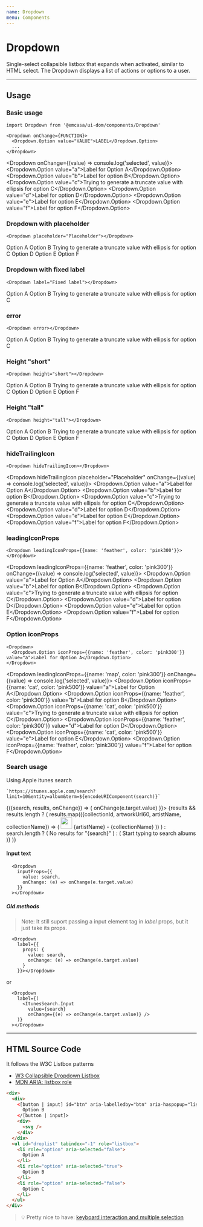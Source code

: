 ```yaml
---
name: Dropdown
menu: Components
---
```



# Dropdown
Single-select collapsible listbox that expands when activated, similar to HTML select.
The Dropdown displays a list of actions or options to a user.


<View mb="60px"></View>

---

<View mt="60px"></View>

## Usage
### Basic usage
```JS
import Dropdown from '@emcasa/ui-dom/components/Dropdown'

<Dropdown onChange={FUNCTION}>
  <Dropdown.Option value="VALUE">LABEL</Dropdown.Option>
  ...
</Dropdown>
```
<Dropdown onChange={(value) => console.log('selected', value)}>
  <Dropdown.Option value="a">Label for Option A</Dropdown.Option>
  <Dropdown.Option value="b">Label for option B</Dropdown.Option>
  <Dropdown.Option value="c">Trying to generate a truncate value with ellipsis for option C</Dropdown.Option>
  <Dropdown.Option value="d">Label for option D</Dropdown.Option>
  <Dropdown.Option value="e">Label for option E</Dropdown.Option>
  <Dropdown.Option value="f">Label for option F</Dropdown.Option>
</Dropdown>

<View my="60px"></View>

### Dropdown with placeholder
```JS
<Dropdown placeholder="Placeholder"></Dropdown>
```
<Dropdown placeholder="Placeholder">
  <Dropdown.Option value="a">Option A</Dropdown.Option>
  <Dropdown.Option value="b">Option B</Dropdown.Option>
  <Dropdown.Option value="c">Trying to generate a truncate value with ellipsis for option C</Dropdown.Option>
  <Dropdown.Option value="d">Option D</Dropdown.Option>
  <Dropdown.Option value="e">Option E</Dropdown.Option>
  <Dropdown.Option value="f">Option F</Dropdown.Option>
</Dropdown>

<View my="40px"></View>

### Dropdown with fixed label
```JS
<Dropdown label="Fixed label"></Dropdown>
```
<Dropdown label="Fixed label">
  <Dropdown.Option value="a">Option A</Dropdown.Option>
  <Dropdown.Option value="b">Option B</Dropdown.Option>
  <Dropdown.Option value="c">Trying to generate a truncate value with ellipsis for option C</Dropdown.Option>
</Dropdown>

<View my="40px"></View>

### error
```JS
<Dropdown error></Dropdown>
```
<Dropdown error>
  <Dropdown.Option value="a">Option A</Dropdown.Option>
  <Dropdown.Option value="b">Option B</Dropdown.Option>
  <Dropdown.Option value="c">Trying to generate a truncate value with ellipsis for option C</Dropdown.Option>
</Dropdown>

<View my="40px"></View>

### Height "short"
```JS
<Dropdown height="short"></Dropdown>
```
<Dropdown height="short" placeholder="Placeholder">
  <Dropdown.Option value="a">Option A</Dropdown.Option>
  <Dropdown.Option value="b">Option B</Dropdown.Option>
  <Dropdown.Option value="c">Trying to generate a truncate value with ellipsis for option C</Dropdown.Option>
  <Dropdown.Option value="d">Option D</Dropdown.Option>
  <Dropdown.Option value="e">Option E</Dropdown.Option>
  <Dropdown.Option value="f">Option F</Dropdown.Option>
</Dropdown>

<View my="40px"></View>

### Height "tall"
```JS
<Dropdown height="tall"></Dropdown>
```
<Dropdown height="tall" placeholder="Placeholder">
  <Dropdown.Option value="a">Option A</Dropdown.Option>
  <Dropdown.Option value="b">Option B</Dropdown.Option>
  <Dropdown.Option value="c">Trying to generate a truncate value with ellipsis for option C</Dropdown.Option>
  <Dropdown.Option value="d">Option D</Dropdown.Option>
  <Dropdown.Option value="e">Option E</Dropdown.Option>
  <Dropdown.Option value="f">Option F</Dropdown.Option>
</Dropdown>

<View my="40px"></View>

### hideTrailingIcon
```JS
<Dropdown hideTrailingIcon></Dropdown>
```
<Dropdown hideTrailingIcon placeholder="Placeholder" onChange={(value) => console.log('selected', value)}>
  <Dropdown.Option value="a">Label for Option A</Dropdown.Option>
  <Dropdown.Option value="b">Label for option B</Dropdown.Option>
  <Dropdown.Option value="c">Trying to generate a truncate value with ellipsis for option C</Dropdown.Option>
  <Dropdown.Option value="d">Label for option D</Dropdown.Option>
  <Dropdown.Option value="e">Label for option E</Dropdown.Option>
  <Dropdown.Option value="f">Label for option F</Dropdown.Option>
</Dropdown>

<View my="40px"></View>

### leadingIconProps
```JS
<Dropdown leadingIconProps={{name: 'feather', color: 'pink300'}}></Dropdown>
```
<Dropdown leadingIconProps={{name: 'feather', color: 'pink300'}} onChange={(value) => console.log('selected', value)}>
  <Dropdown.Option value="a">Label for Option A</Dropdown.Option>
  <Dropdown.Option value="b">Label for option B</Dropdown.Option>
  <Dropdown.Option value="c">Trying to generate a truncate value with ellipsis for option C</Dropdown.Option>
  <Dropdown.Option value="d">Label for option D</Dropdown.Option>
  <Dropdown.Option value="e">Label for option E</Dropdown.Option>
  <Dropdown.Option value="f">Label for option F</Dropdown.Option>
</Dropdown>

<View my="40px"></View>

### Option iconProps
```JS
<Dropdown>
  <Dropdown.Option iconProps={{name: 'feather', color: 'pink300'}} value="a">Label for Option A</Dropdown.Option>
</Dropdown>
```
<Dropdown leadingIconProps={{name: 'map', color: 'pink300'}} onChange={(value) => console.log('selected', value)}>
  <Dropdown.Option iconProps={{name: 'cat', color: 'pink500'}} value="a">Label for Option A</Dropdown.Option>
  <Dropdown.Option iconProps={{name: 'feather', color: 'pink300'}} value="b">Label for option B</Dropdown.Option>
  <Dropdown.Option iconProps={{name: 'cat', color: 'pink500'}} value="c">Trying to generate a truncate value with ellipsis for option C</Dropdown.Option>
  <Dropdown.Option iconProps={{name: 'feather', color: 'pink300'}} value="d">Label for option D</Dropdown.Option>
  <Dropdown.Option iconProps={{name: 'cat', color: 'pink500'}} value="e">Label for option E</Dropdown.Option>
  <Dropdown.Option iconProps={{name: 'feather', color: 'pink300'}} value="f">Label for option F</Dropdown.Option>
</Dropdown>

<View my="40px"></View>

### Search usage
Using Apple itunes search
```JS
`https://itunes.apple.com/search?limit=10&entity=album&term=${encodeURIComponent(search)}`
```

<ItunesSearch>
  {({search, results, onChange}) => (
    <Dropdown
      leadingIconProps={{name: 'music', color: 'pink300'}}
      placeholder="Input text placeholder"
      inputProps={{
        value: search,
        onChange: (e) => onChange(e.target.value)
      }}>
      {results && results.length ? (
        results.map(({collectionId, artworkUrl60, artistName, collectionName}) => (
          <Dropdown.Option key={collectionId} value={collectionId} iconProps={{name: 'music', color: 'pink300'}}>
            <View mr="15px">
              <img src={artworkUrl60} height="30px" width="30px" />
            </View>
            {artistName} - {collectionName}
          </Dropdown.Option>
        ))
      ) : search.length ? (
        <View px="4">
          <Text>No results for "{search}"</Text>
        </View>
      ) : (
        <View px="4">
          <Text>Start typing to search albums</Text>
        </View>
      )}
    </Dropdown>
  )}
</ItunesSearch>

#### Input text
```JS
  <Dropdown
    inputProps={{
      value: search,
      onChange: (e) => onChange(e.target.value)
    }}
  ></Dropdown>
```
##### Old methods

> Note: It still suport passing a input element tag in *label* props, but it just take its props.

```JS
  <Dropdown
    label={{
      props: {
        value: search,
        onChange: (e) => onChange(e.target.value)
      }
    }}></Dropdown>
```

or

```JS
  <Dropdown
    label={(
      <ItunesSearch.Input
        value={search}
        onChange={(e) => onChange(e.target.value)} />
    )}
  ></Dropdown>
```
<View mb="60px"></View>

---

<View mt="60px"></View>

## HTML Source Code

It follows the W3C Listbox patterns
- [W3 Collapsible Dropdown Listbox](https://www.w3.org/TR/wai-aria-practices-1.1//#Listbox)
- [MDN ARIA: listbox role](https://developer.mozilla.org/en-US/docs/Web/Accessibility/ARIA/Roles/listbox_role)

```HTML
<div>
  <div>
    <[button | input] id="btn" aria-labelledby="btn" aria-haspopup="listbox" aria-controls="droplist" aria-expanded="true | null">
      Option B
    </[button | input]>
    <div>
      <svg />
    </div>
  </div>
  <ul id="droplist" tabindex="-1" role="listbox">
    <li role="option" aria-selected="false">
      Option A
    </li>
    <li role="option" aria-selected="true">
      Option B
    </li>
    <li role="option" aria-selected="false">
      Option C
    </li>
  </ul>
</div>
```

> 💡 Pretty nice to have: [keyboard interaction and multiple selection](https://www.w3.org/TR/wai-aria-practices-1.1//#listbox_kbd_interaction)
